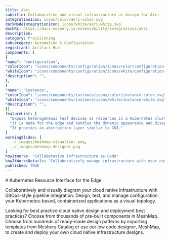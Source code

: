 ```yaml
---
title: Akri
subtitle: Collaborative and visual infrastructure as design for Akri
integrationIcon: icons/color/akri-color.svg
darkModeIntegrationIcon: icons/white/akri-white.svg
docURL: https://docs.meshery.io/extensibility/integrations/akri
description: 
category: Provisioning
subcategory: Automation & Configuration
registrant: Artifact Hub
components: [
{
"name": "configuration",
"colorIcon": "icons/components/configuration/icons/color/configuration-color.svg",
"whiteIcon": "icons/components/configuration/icons/white/configuration-white.svg",
"description": "",
},
{
"name": "instance",
"colorIcon": "icons/components/instance/icons/color/instance-color.svg",
"whiteIcon": "icons/components/instance/icons/white/instance-white.svg",
"description": "",
}]
featureList: [
  "Expose heterogeneous leaf devices as resources in a Kubernetes cluster",
  "It is made for the edge and handles the dynamic appearance and disappearance of leaf devices.",
  "It provides an abstraction layer similar to CNI."
]
workingSlides: [
  ../_images/meshmap-visualizer.png,
  ../_images/meshmap-designer.png
]
howItWorks: "Collaborative Infrastructure as Code"
howItWorksDetails: "Collaboratively manage infrastructure with your coworkers synchronously sharing the same designs."
published: TRUE
---
```

<p>
A Kubernetes Resource Interface for the Edge
</p>
<p>
    Collaboratively and visually diagram your cloud native infrastructure with GitOps-style pipeline integration. Design, test, and manage configuration your Kubernetes-based, containerized applications as a visual topology.
</p>
<p>
    Looking for best practice cloud native design and deployment best practices? Choose from thousands of pre-built components in MeshMap. Choose from hundreds of ready-made design patterns by importing templates from Meshery Catalog or use our low code designer, MeshMap, to create and deploy your own cloud native infrastructure designs.
</p>
